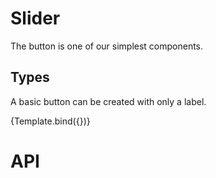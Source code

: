 

<Meta
  title="Forms/Slider"
  component={Slider}
/>


# Slider
The button is one of our simplest components.

## Types
A basic button can be created with only a label.

<Canvas>
  <Story
    name="Basic slider"
    args={{
    }}
  >
    {Template.bind({})}
  </Story>
</Canvas>

# API
<ArgsTable of={Slider} />
